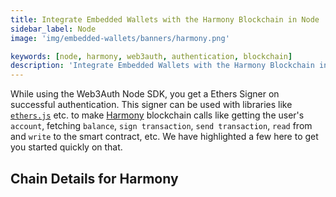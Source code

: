 ```yaml
---
title: Integrate Embedded Wallets with the Harmony Blockchain in Node
sidebar_label: Node
image: 'img/embedded-wallets/banners/harmony.png'

keywords: [node, harmony, web3auth, authentication, blockchain]
description: 'Integrate Embedded Wallets with the Harmony Blockchain in Node | Embedded Wallets'
---
```



While using the Web3Auth Node SDK, you get a Ethers Signer on successful authentication. This signer can be used with libraries like [`ethers.js`](https://docs.ethers.io/v5/getting-started/) etc. to make [Harmony](https://ethereum.org/) blockchain calls like getting the user's `account`, fetching `balance`, `sign transaction`, `send transaction`, `read` from and `write` to the smart contract, etc. We have highlighted a few here to get you started quickly on that.

## Chain Details for Harmony

<ChainDetailsHarmony />

<EVMInteraction />
